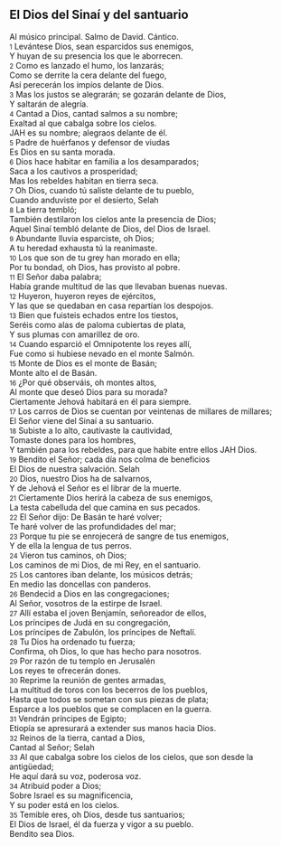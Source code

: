 == El Dios del Sinaí y del santuario ==

Al músico principal. Salmo de David. Cántico.<br>
{{anchor|1}} <small>1</small> Levántese Dios, sean esparcidos sus enemigos,<br>
Y huyan de su presencia los que le aborrecen.<br>
{{anchor|2}} <small>2</small> Como es lanzado el humo, los lanzarás;<br>
Como se derrite la cera delante del fuego,<br>
Así perecerán los impíos delante de Dios.<br>
{{anchor|3}} <small>3</small> Mas los justos se alegrarán; se gozarán delante de Dios,<br>
Y saltarán de alegría.<br>
{{anchor|4}} <small>4</small> Cantad a Dios, cantad salmos a su nombre;<br>
Exaltad al que cabalga sobre los cielos.<br>
JAH es su nombre; alegraos delante de él.<br>
{{anchor|5}} <small>5</small> Padre de huérfanos y defensor de viudas<br>
Es Dios en su santa morada.<br>
{{anchor|6}} <small>6</small> Dios hace habitar en familia a los desamparados;<br>
Saca a los cautivos a prosperidad;<br>
Mas los rebeldes habitan en tierra seca.<br>
{{anchor|7}} <small>7</small> Oh Dios, cuando tú saliste delante de tu pueblo,<br>
Cuando anduviste por el desierto, Selah<br>
{{anchor|8}} <small>8</small> La tierra tembló;<br>
También destilaron los cielos ante la presencia de Dios;<br>
Aquel Sinaí tembló delante de Dios, del Dios de Israel.<br>
{{anchor|9}} <small>9</small> Abundante lluvia esparciste, oh Dios;<br>
A tu heredad exhausta tú la reanimaste.<br>
{{anchor|10}} <small>10</small> Los que son de tu grey han morado en ella;<br>
Por tu bondad, oh Dios, has provisto al pobre.<br>
{{anchor|11}} <small>11</small> El Señor daba palabra;<br>
Había grande multitud de las que llevaban buenas nuevas.<br>
{{anchor|12}} <small>12</small> Huyeron, huyeron reyes de ejércitos,<br>
Y las que se quedaban en casa repartían los despojos.<br>
{{anchor|13}} <small>13</small> Bien que fuisteis echados entre los tiestos,<br>
Seréis como alas de paloma cubiertas de plata,<br>
Y sus plumas con amarillez de oro.<br>
{{anchor|14}} <small>14</small> Cuando esparció el Omnipotente los reyes allí,<br>
Fue como si hubiese nevado en el monte Salmón.<br>
{{anchor|15}} <small>15</small> Monte de Dios es el monte de Basán;<br>
Monte alto el de Basán.<br>
{{anchor|16}} <small>16</small> ¿Por qué observáis, oh montes altos,<br>
Al monte que deseó Dios para su morada?<br>
Ciertamente Jehová habitará en él para siempre.<br>
{{anchor|17}} <small>17</small> Los carros de Dios se cuentan por veintenas de millares de millares;<br>
El Señor viene del Sinaí a su santuario.<br>
{{anchor|18}} <small>18</small> Subiste a lo alto, cautivaste la cautividad,<br>
Tomaste dones para los hombres,<br>
Y también para los rebeldes, para que habite entre ellos JAH Dios.<br>
{{anchor|19}} <small>19</small> Bendito el Señor; cada día nos colma de beneficios<br>
El Dios de nuestra salvación. Selah<br>
{{anchor|20}} <small>20</small> Dios, nuestro Dios ha de salvarnos,<br>
Y de Jehová el Señor es el librar de la muerte.<br>
{{anchor|21}} <small>21</small> Ciertamente Dios herirá la cabeza de sus enemigos,<br>
La testa cabelluda del que camina en sus pecados.<br>
{{anchor|22}} <small>22</small> El Señor dijo: De Basán te haré volver;<br>
Te haré volver de las profundidades del mar;<br>
{{anchor|23}} <small>23</small> Porque tu pie se enrojecerá de sangre de tus enemigos,<br>
Y de ella la lengua de tus perros.<br>
{{anchor|24}} <small>24</small> Vieron tus caminos, oh Dios;<br>
Los caminos de mi Dios, de mi Rey, en el santuario.<br>
{{anchor|25}} <small>25</small> Los cantores iban delante, los músicos detrás;<br>
En medio las doncellas con panderos.<br>
{{anchor|26}} <small>26</small> Bendecid a Dios en las congregaciones;<br>
Al Señor, vosotros de la estirpe de Israel.<br>
{{anchor|27}} <small>27</small> Allí estaba el joven Benjamín, señoreador de ellos,<br>
Los príncipes de Judá en su congregación,<br>
Los príncipes de Zabulón, los príncipes de Neftalí.<br>
{{anchor|28}} <small>28</small> Tu Dios ha ordenado tu fuerza;<br>
Confirma, oh Dios, lo que has hecho para nosotros.<br>
{{anchor|29}} <small>29</small> Por razón de tu templo en Jerusalén<br>
Los reyes te ofrecerán dones.<br>
{{anchor|30}} <small>30</small> Reprime la reunión de gentes armadas,<br>
La multitud de toros con los becerros de los pueblos,<br>
Hasta que todos se sometan con sus piezas de plata;<br>
Esparce a los pueblos que se complacen en la guerra.<br>
{{anchor|31}} <small>31</small> Vendrán príncipes de Egipto;<br>
Etiopía se apresurará a extender sus manos hacia Dios.<br>
{{anchor|32}} <small>32</small> Reinos de la tierra, cantad a Dios,<br>
Cantad al Señor; Selah<br>
{{anchor|33}} <small>33</small> Al que cabalga sobre los cielos de los cielos, que son desde la antigüedad;<br>
He aquí dará su voz, poderosa voz.<br>
{{anchor|34}} <small>34</small> Atribuid poder a Dios;<br>
Sobre Israel es su magnificencia,<br>
Y su poder está en los cielos.<br>
{{anchor|35}} <small>35</small> Temible eres, oh Dios, desde tus santuarios;<br>
El Dios de Israel, él da fuerza y vigor a su pueblo.<br>
Bendito sea Dios.<br>
